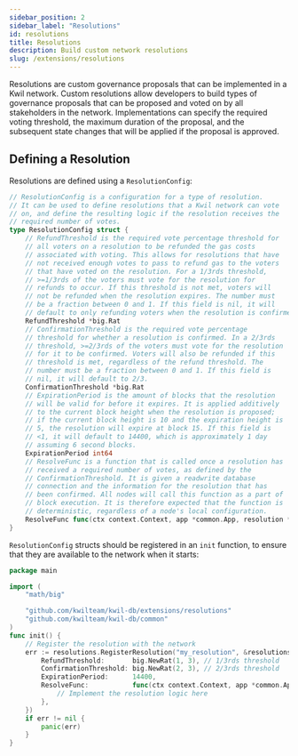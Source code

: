 ```yaml
---
sidebar_position: 2
sidebar_label: "Resolutions"
id: resolutions
title: Resolutions
description: Build custom network resolutions
slug: /extensions/resolutions
---
```


Resolutions are custom governance proposals that can be implemented in a Kwil network. Custom resolutions allow developers to build types of
governance proposals that can be proposed and voted on by all stakeholders in the network. Implementations can specify the required voting
threshold, the maximum duration of the proposal, and the subsequent state changes that will be applied if the proposal is approved.

## Defining a Resolution

Resolutions are defined using a `ResolutionConfig`:

```go
// ResolutionConfig is a configuration for a type of resolution.
// It can be used to define resolutions that a Kwil network can vote
// on, and define the resulting logic if the resolution receives the
// required number of votes.
type ResolutionConfig struct {
	// RefundThreshold is the required vote percentage threshold for
	// all voters on a resolution to be refunded the gas costs
	// associated with voting. This allows for resolutions that have
	// not received enough votes to pass to refund gas to the voters
	// that have voted on the resolution. For a 1/3rds threshold,
	// >=1/3rds of the voters must vote for the resolution for
	// refunds to occur. If this threshold is not met, voters will
	// not be refunded when the resolution expires. The number must
	// be a fraction between 0 and 1. If this field is nil, it will
	// default to only refunding voters when the resolution is confirmed.
	RefundThreshold *big.Rat
	// ConfirmationThreshold is the required vote percentage
	// threshold for whether a resolution is confirmed. In a 2/3rds
	// threshold, >=2/3rds of the voters must vote for the resolution
	// for it to be confirmed. Voters will also be refunded if this
	// threshold is met, regardless of the refund threshold. The
	// number must be a fraction between 0 and 1. If this field is
	// nil, it will default to 2/3.
	ConfirmationThreshold *big.Rat
	// ExpirationPeriod is the amount of blocks that the resolution
	// will be valid for before it expires. It is applied additively
	// to the current block height when the resolution is proposed;
	// if the current block height is 10 and the expiration height is
	// 5, the resolution will expire at block 15. If this field is
	// <1, it will default to 14400, which is approximately 1 day
	// assuming 6 second blocks.
	ExpirationPeriod int64
	// ResolveFunc is a function that is called once a resolution has
	// received a required number of votes, as defined by the
	// ConfirmationThreshold. It is given a readwrite database
	// connection and the information for the resolution that has
	// been confirmed. All nodes will call this function as a part of
	// block execution. It is therefore expected that the function is
	// deterministic, regardless of a node's local configuration.
	ResolveFunc func(ctx context.Context, app *common.App, resolution *Resolution) error
}
```

`ResolutionConfig` structs should be registered in an `init` function, to ensure that they are available to the network when it starts:

```go
package main

import (
	"math/big"

	"github.com/kwilteam/kwil-db/extensions/resolutions"
	"github.com/kwilteam/kwil-db/common"
)
func init() {
	// Register the resolution with the network
	err := resolutions.RegisterResolution("my_resolution", &resolutions.ResolutionConfig{
		RefundThreshold:       big.NewRat(1, 3), // 1/3rds threshold
		ConfirmationThreshold: big.NewRat(2, 3), // 2/3rds threshold
		ExpirationPeriod:      14400,
		ResolveFunc:           func(ctx context.Context, app *common.App, resolution *resolutions.Resolution) error {
			// Implement the resolution logic here
		},
	})
	if err != nil {
		panic(err)
	}
}
```